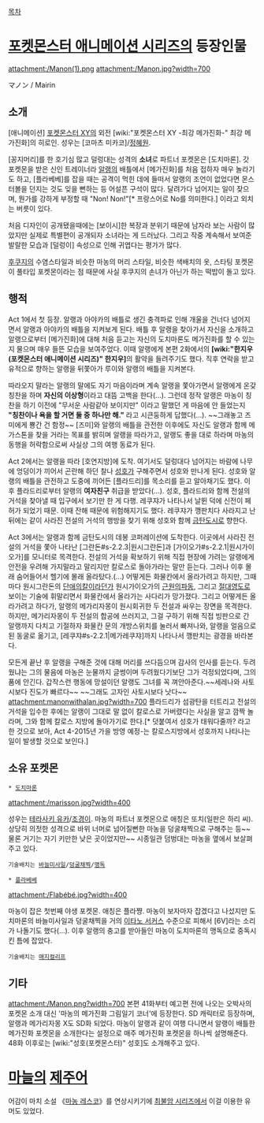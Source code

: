 [[목차]]

= [[포켓몬스터 애니메이션 시리즈]]의 등장인물 =
attachment:/Manon(1).png
attachment:/Manon.jpg?width=700

マノン / Mairin

== 소개 ==
[애니메이션] [[포켓몬스터 XY]]의 외전 [wiki:"포켓몬스터 XY -최강 메가진화-" 최강 메가진화]의 히로인. 성우는 [코마츠 미카코]/[[정혜원(성우)|정혜원]].

[꽁지머리]를 한 호기심 많고 덜렁대는 성격의 '''소녀'''로 파트너 포켓몬은 [도치마론]. 갓 포켓몬을 받은 신인 트레이너라 [[알랭(포켓몬스터 애니메이션 시리즈)|알랭]]의 배틀에서 [메가진화]를 처음 접하자 매우 놀라기도 하고, [플라베베]를 잡을 때는 공격이 먹힌 데에 들떠서 알랭의 조언이 없었다면 몬스터볼을 던지는 것도 잊을 뻔하는 등 어설픈 구석이 많다. 달려가다 넘어지는 일이 잦으며, 뭔가를 강하게 부정할 때 "Non! Non!"[* 프랑스어로 No를 의미한다.] 이라고 외치는 버릇이 있다.

처음 디자인이 공개됐을때에는 [보이시]한 복장과 분위기 때문에 남자라 보는 사람이 많았지만 실제로 특별편이 공개되자 소녀라는 게 드러났다. 그리고 작중 계속해서 보여준 발랄한 모습과 [덜렁이] 속성으로 인해 귀엽다는 평가가 많다.

[[후쿠지]]의 수염스타일과 비슷한 마농의 머리 스타일, 비슷한 색배치의 옷, 스타팅 포켓몬이 풀타입 포켓몬이라는 점 때문에 사실 후쿠지의 손녀가 아닌가 하는 떡밥이 돌고 있다.

== 행적 ==
Act 1에서 첫 등장. 알랭과 아야카의 배틀로 생긴 충격파로 인해 개울을 건너다 넘어지면서 알랭과 아야카의 배틀을 지켜보게 된다. 배틀 후 알랭을 찾아가서 자신을 소개하고 알랭으로부터 [메가진화]에 대해 처음 듣고는 자신의 도치마론도 메가진화를 할 수 있는지 물으며 매우 들뜬 모습을 보여주었다. 이때 알랭에게 본편 2화에서의 '''[wiki:"한지우(포켓몬스터 애니메이션 시리즈)" 한지우]'''의 활약을 들려주기도 했다. 직후 연락을 받고 유적으로 향하는 알랭을 뒤쫓아가 루이와 알랭의 배틀을 지켜본다. 

따라오지 말라는 알랭의 말에도 자기 마음이라며 계속 알랭을 쫓아가면서 알랭에게 온갖 칭찬을 하며 '''자신의 이상형'''이라고 대뜸 고백을 한다(...). 그런데 정작 알랭은 마농이 칭찬을 하기 이전에 "무서운 사람같아 보이지만" 이라고 말했던 게 마음에 안 들었는지 '''"칭찬이나 욕을 할 거면 둘 중 하나만 해."''' 라고 시큰둥하게 답했다(...). ~~그래놓고 즈미에게 뿅간 건 함정~~ [즈미]와 알랭의 배틀을 관전한 이후에도 자신도 알랭과 함께 메가스톤을 찾을 거라는 목표를 밝히며 알랭을 따라가고, 알랭도 좋을 대로 하라며 마농의 동행을 허락함으로써 사실상 그의 여행 동료가 된다.

Act 2에서는 알랭을 따라 [호연지방]에 도착. 여기서도 덜렁대다 넘어지는 바람에 나무에 엉덩이가 끼어서 곤란해 하던 찰나 [[성호(포켓몬스터)|성호]]가 구해주면서 성호와 만나게 된다. 성호와 알랭의 배틀을 관전하고 도중에 끼어든 [플라드리]를 목소리를 듣고 알아채기도 했다. 이후 플라드리로부터 알랭의 '''여자친구''' 취급을 받았다(...). 성호, 플라드리와 함께 전설의 거석을 찾아낼 때 입구에서 보기만 한 게 다행. 레쿠쟈가 나타나서 날뛴 덕에 신전이 페허가 되었기 때문. 이때 잔해 때문에 위험해지기도 했다. 레쿠쟈가 깽판치다 사라지고 난 뒤에는 같이 사라진 전설의 거석의 행방을 찾기 위해 성호와 함께 [[금탄도시]]로 향한다.

Act 3에서는 알랭과 함께 금탄도시의 데봉 코퍼레이션에 도착한다. 이곳에서 사라진 전설의 거석을 쫓아 나타난 [그란돈#s-2.2.3|원시그란돈]과 [가이오가#s-2.2.1|원시가이오가]를 모니터로 목격한다. 전설의 거석을 확보하기 위해 직접 현장에 가려는 알랭에게 안전을 우려해 가지말라고 말리지만 칼로스로 돌아가라는 말만 듣는다. 그러나 이후 몰래 숨어들어서 헬기에 몰래 올라탔다.(...) 어떻게든 화물칸에서 올라가려고 하지만, 그때마다 원시그란돈의 [[단애의칼]]이라던가 원시가이오가의 [[근원의파동]], 그리고 [[절대영도]]로 보이는 기술에 휘말리면서 화물칸에서 올라가는 사다리가 망가졌다. 그리고 어떻게든 올라가려고 하다가, 알랭의 메가리자몽이 원시회귀한 두 전설과 싸우는 장면을 목격한다. 하지만, 메가리자몽이 두 전설의 합공에 쓰러지고, 그걸 구하기 위해 직접 빙판으로 간 알랭까지 다치고 기절하자 화물칸 문의 개방스위치를 눌러서 빠져나와, 알랭을 얼음으로 된 동굴로 옮기고, [레쿠쟈#s-2.2.1|메가레쿠쟈]까지 나타나서 깽판치는 광경을 바라본다. 

모든게 끝난 후 알랭을 구해준 것에 대해 머리를 쓰다듬으며 감사의 인사를 듣는다. 두려웠냐는 그의 물음에 마농은 눈물까지 글썽이며 두려웠다기보단 그가 걱정되었다며, 그의 품에 안긴다. 갑작스런 행동에 망설이던 알랭도 그녀를 꼭 껴안아준다.~~세레나와 사토시보다 진도가 빠르다~~ ~~그래도 고자인 사토시보다 낫다~~ 
attachment:manonwithalan.jpg?width=700
플라드리가 섬광탄을 터트리고 전설의 거석을 입수한 후에는 알랭이 그대로 말 없이 칼로스로 가버렸다는 사실을 알고 깜짝 놀라며, 그와 함께 칼로스 지방에 돌아가기로 한다.[* 덧붙여서 성호가 태워다줄까? 라고 한 것으로 보아, Act 4-2015년 가을 방영 예정-는 칼로스지방에서 성호까지 나타나는 일이 발생할 것으로 보인다.] 

== 소유 포켓몬 ==
 * [[도치마론]] 
attachment:/marisson.jpg?width=400

성우는 [[테라사키 유카]]/[[조경이]]. 마농의 파트너 포켓몬으로 애칭은 또치(일판은 하리 씨).상당히 의젓한 성격으로 바위 너머로 넘어질뻔한 마농을 덩굴채찍으로 구해주는 등~~물론 거기는 자기 키만한 낮은 곳이었지만~~ 시종일관 덤벙대는 마농을 옆에서 보살펴 주고 있다. 

 기술배치는 [[바늘미사일]]/[[덩굴채찍]]/[[맹독]]

 * [[플라베베]] 
attachment:/Flabébé.jpg?width=400

마농이 잡은 첫번째 야생 포켓몬. 애칭은 플라쨩. 마농이 보자마자 잡겠다고 나섰지만 도치마론의 바늘미사일과 덩굴채찍을 거의 [[이타노 서커스]] 수준으로 피해서 [6V]라는 소리가 나돌기도 했다(...). 이후 알랭의 충고를 받아들인 마농이 도치마론의 맹독으로 중독시킨 틈에 잡았다. 

 기술배치는 [[매지컬리프]]

== 기타 ==
attachment:/Manon.png?width=700
본편 41화부터 예고편 전에 나오는 오박사의 포켓몬 소개 대신 '마농의 메가진화 그림일기 코너'에 등장한다. SD 캐릭터로 등장하며, 알랭과 메가리자몽 X도 SD화 되었다. 마농이 알랭과 같이 여행 다니면서 알랭이 배틀한 메가진화 포켓몬을 소개한다는 설정으로 매주 메가진화 포켓몬을 하나씩 설명해준다. 48화 이후로는 [wiki:"성호(포켓몬스터)" 성호]도 소개해주고 있다.

= [[마늘]]의 [[제주어]] =
어감이 마치 소설 《[[마농 레스코]]》를 연상시키기에 [[최불암 시리즈]]에서 이걸 이용한 유머도 있었다. 
